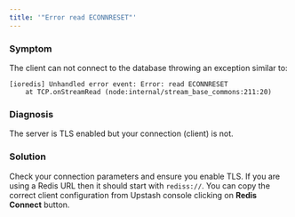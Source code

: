 ```yaml
---
title: '"Error read ECONNRESET"'
---
```

### Symptom
The client can not connect to the database throwing an exception similar to:
```
[ioredis] Unhandled error event: Error: read ECONNRESET
    at TCP.onStreamRead (node:internal/stream_base_commons:211:20)
```
### Diagnosis
The server is TLS enabled but your connection (client) is not.
### Solution
Check your connection parameters and ensure you enable TLS.
If you are using a Redis URL then it should start with `rediss://`.
You can copy the correct client configuration from Upstash console clicking on
**Redis Connect** button.